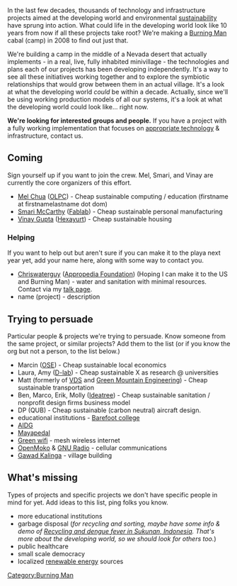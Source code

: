 In the last few decades, thousands of technology and infrastructure projects aimed at the developing world and environmental [[sustainability]] have sprung into action. What could life in the developing world look like 10 years from now if all these projects take root? We're making a [[Burning Man]] cabal (camp) in 2008 to find out just that. 

We're building a camp in the middle of a Nevada desert that actually implements - in a real, live, fully inhabited minivillage - the technologies and plans each of our projects has been developing independently. It's a way to see all these initiatives working together and to explore the symbiotic relationships that would grow between them in an actual village. It's a look at what the developing world ''could'' be within a decade. Actually, since we'll be using working production models of all our systems, it's a look at what the developing world could look like... right now.

'''We're looking for interested groups and people.''' If you have a project with a fully working implementation that focuses on [[appropriate technology]] & infrastructure, contact us.

== Coming ==
Sign yourself up if you want to join the crew. Mel, Smari, and Vinay are currently the core organizers of this effort.

* [[User:Mchua|Mel Chua]] ([[OLPC]]) - Cheap sustainable computing / education (firstname at firstnamelastname dot dom)
* [[User:Spm|Smari McCarthy]] ([[Fablab]]) - Cheap sustainable personal manufacturing
* [[User:Vinay Gupta|Vinay Gupta]] ([[Hexayurt]]) - Cheap sustainable housing

=== Helping ===
If you want to help out but aren't sure if you can make it to the playa next year yet, add your name here, along with some way to contact you.

* [[User:Chriswaterguy|Chriswaterguy]] ([[Appropedia Foundation]]) (Hoping I can make it to the US and Burning Man) - water and sanitation with minimal resources. Contact via my [[User talk:Chriswaterguy|talk page]]. 
* name (project) - description

== Trying to persuade ==
Particular people & projects we're trying to persuade. Know someone from the same project, or similar projects? Add them to the list (or if you know the org but not a person, to the list below.)

* Marcin ([[OSE]]) - Cheap sustainable local economics
* Laura, Amy ([[D-lab]]) - Cheap sustainable X as research @ universities
* Matt (formerly of [http://www.vehicledesignsummit.org/ VDS] and [http://www.greenmountainengineering.com Green Mountain Engineering]) - Cheap sustainable transportation
* Ben, Marco, Erik, Molly ([[Ideatree]]) - Cheap sustainable sanitation / nonprofit design firms business model
* DP (QUB) - Cheap sustainable (carbon neutral) aircraft design.
* educational institutions - [[Barefoot college]]
* [[AIDG]]
* [[Mayapedal]]
* [[Green wifi]] - mesh wireless internet
* [[OpenMoko]] & [[GNU Radio]] - cellular communications 
* [[Gawad Kalinga]] - village building 

== What's missing ==
Types of projects and specific projects we don't have specific people in mind for yet. Add ideas to this list, ping folks you know.

* more educational institutions
* garbage disposal (''for recycling and sorting, maybe have some info & demo of [[Recycling and dengue fever in Sukunan, Indonesia]]. That's more about the developing world, so we should look for others too.'')
* public healthcare
* small scale democracy
* localized [[renewable energy]] sources


[[Category:Burning Man]]